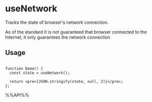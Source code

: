 # useNetwork

Tracks the state of browser's network connection.

As of the standard it is not guaranteed that browser connected to the Internet, it only guarantees the network connection


## Usage

```tsx live

function Demo() {
  const state = useNetwork();

  return <pre>{JSON.stringify(state, null, 2)}</pre>;
};

```

%%API%%